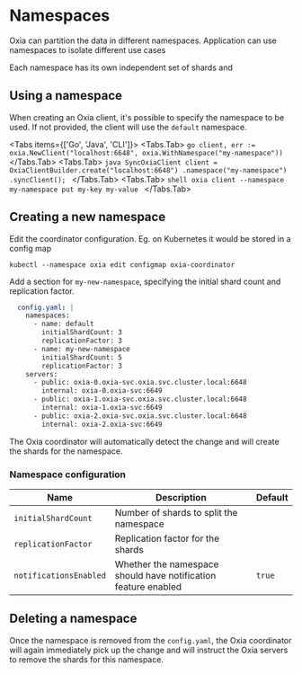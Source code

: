 
# Namespaces

Oxia can partition the data in different namespaces. Application can use namespaces to isolate different use cases

Each namespace has its own independent set of shards and

## Using a namespace

When creating an Oxia client, it's possible to specify the namespace to be used. If not provided,
the client will use the `default` namespace.

 <Tabs items={['Go', 'Java', 'CLI']}>
        <Tabs.Tab>
            ```go
            client, err := oxia.NewClient("localhost:6648", oxia.WithNamespace("my-namespace"))
            ```
        </Tabs.Tab>
        <Tabs.Tab>
            ```java
            SyncOxiaClient client = OxiaClientBuilder.create("localhost:6648")
                .namespace("my-namespace")
                .syncClient();
            ```
        </Tabs.Tab>
        <Tabs.Tab>
            ```shell
            oxia client --namespace my-namespace put my-key my-value
            ```
        </Tabs.Tab>
    </Tabs>


## Creating a new namespace

Edit the coordinator configuration. Eg. on Kubernetes it would be stored in a config map

```shell
kubectl --namespace oxia edit configmap oxia-coordinator
```

Add a section for `my-new-namespace`, specifying the initial shard count and replication factor.

```yaml {6-8}
  config.yaml: |
    namespaces:
      - name: default
        initialShardCount: 3
        replicationFactor: 3
      - name: my-new-namespace
        initialShardCount: 5
        replicationFactor: 3
    servers:
      - public: oxia-0.oxia-svc.oxia.svc.cluster.local:6648
        internal: oxia-0.oxia-svc:6649
      - public: oxia-1.oxia-svc.oxia.svc.cluster.local:6648
        internal: oxia-1.oxia-svc:6649
      - public: oxia-2.oxia-svc.oxia.svc.cluster.local:6648
        internal: oxia-2.oxia-svc:6649
```

The Oxia coordinator will automatically detect the change and will create the shards for the namespace.

### Namespace configuration

| Name                   | Description                                                    | Default |
|------------------------|----------------------------------------------------------------|---------|
| `initialShardCount`    | Number of shards to split the namespace                        |         |
| `replicationFactor`    | Replication factor for the shards                              |         |
| `notificationsEnabled` | Whether the namespace should have notification feature enabled | `true`  |

## Deleting a namespace

Once the namespace is removed from the `config.yaml`, the Oxia coordinator will again immediately
pick up the change and will instruct the Oxia servers to remove the shards for this namespace.